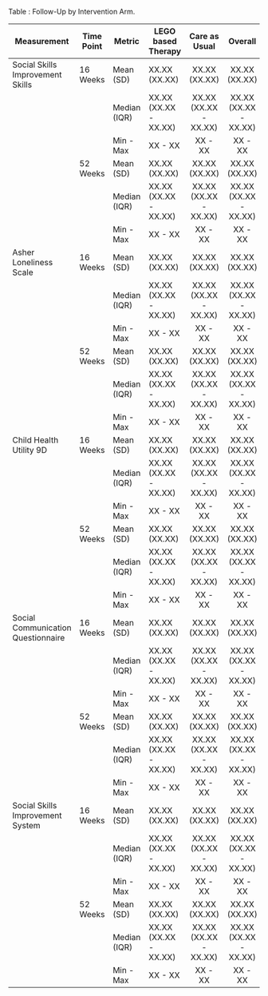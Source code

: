 Table : Follow-Up by Intervention Arm.

| Measurement     | Time Point     |Metric                 | LEGO based Therapy   | Care as Usual        | Overall              |
|-----------------|----------------|-----------------------|--------|:--------------------:|:--------------------:|:--------------------:|
| Social Skills Improvement Skills | 16 Weeks | Mean (SD) | XX.XX (XX.XX)    | XX.XX (XX.XX)        | XX.XX (XX.XX)        |
|                 |          | Median (IQR)           | XX.XX (XX.XX - XX.XX)| XX.XX (XX.XX - XX.XX)| XX.XX (XX.XX - XX.XX)|
|                 |          | Min - Max              | XX - XX              | XX - XX              | XX - XX              |
|                 | 52 Weeks | Mean (SD) | XX.XX (XX.XX)    | XX.XX (XX.XX)        | XX.XX (XX.XX)        |
|                 |          | Median (IQR)           | XX.XX (XX.XX - XX.XX)| XX.XX (XX.XX - XX.XX)| XX.XX (XX.XX - XX.XX)|
|                 |          |  Min - Max              | XX - XX              | XX - XX              | XX - XX              || Multidimensional Scale of Perceived Social Support | 16 Weeks | Mean (SD) | XX.XX (XX.XX)        | XX.XX (XX.XX)        | XX.XX (XX.XX)|
| Asher Loneliness Scale  | 16 Weeks | Mean (SD)      | XX.XX (XX.XX)        | XX.XX (XX.XX)        | XX.XX (XX.XX)        |
|                 |           | Median (IQR)           | XX.XX (XX.XX - XX.XX)| XX.XX (XX.XX - XX.XX)| XX.XX (XX.XX - XX.XX)|
|                 |           | Min - Max              | XX - XX              | XX - XX              | XX - XX              |
|                 | 52 Weeks | Mean (SD) | XX.XX (XX.XX)        | XX.XX (XX.XX)        | XX.XX (XX.XX)|
|                 |           | Median (IQR)           | XX.XX (XX.XX - XX.XX)| XX.XX (XX.XX - XX.XX)| XX.XX (XX.XX - XX.XX)|
|                 |           | Min - Max              | XX - XX              | XX - XX              | XX - XX              |
| Child Health Utility 9D | 16 Weeks | Mean (SD) | XX.XX (XX.XX)        | XX.XX (XX.XX)        | XX.XX (XX.XX)        |
|                 |           | Median (IQR)           | XX.XX (XX.XX - XX.XX)| XX.XX (XX.XX - XX.XX)| XX.XX (XX.XX - XX.XX)|
|                 |           | Min - Max              | XX - XX              | XX - XX              | XX - XX              |
|                 | 52 Weeks | Mean (SD) | XX.XX (XX.XX)        | XX.XX (XX.XX)        | XX.XX (XX.XX)|
|                 |           | Median (IQR)           | XX.XX (XX.XX - XX.XX)| XX.XX (XX.XX - XX.XX)| XX.XX (XX.XX - XX.XX)|
|                 |           | Min - Max              | XX - XX              | XX - XX              | XX - XX              |
| Social Communication Questionnaire | 16 Weeks | Mean (SD) | XX.XX (XX.XX) | XX.XX (XX.XX)        | XX.XX (XX.XX)        |
|                 |           | Median (IQR)           | XX.XX (XX.XX - XX.XX)| XX.XX (XX.XX - XX.XX)| XX.XX (XX.XX - XX.XX)|
|                 |           | Min - Max              | XX - XX              | XX - XX              | XX - XX              |
|                 | 52 Weeks | Mean (SD) | XX.XX (XX.XX)        | XX.XX (XX.XX)        | XX.XX (XX.XX)|
|                 |           | Median (IQR)           | XX.XX (XX.XX - XX.XX)| XX.XX (XX.XX - XX.XX)| XX.XX (XX.XX - XX.XX)|
|                 |           | Min - Max              | XX - XX              | XX - XX              | XX - XX              |
| Social Skills Improvement System | 16 Weeks | Mean (SD) | XX.XX (XX.XX)   | XX.XX (XX.XX)        | XX.XX (XX.XX)        |
|                 |           | Median (IQR)           | XX.XX (XX.XX - XX.XX)| XX.XX (XX.XX - XX.XX)| XX.XX (XX.XX - XX.XX)|
|                 |           | Min - Max              | XX - XX              | XX - XX              | XX - XX              |
|                 | 52 Weeks | Mean (SD) | XX.XX (XX.XX)        | XX.XX (XX.XX)        | XX.XX (XX.XX)|
|                 |           | Median (IQR)           | XX.XX (XX.XX - XX.XX)| XX.XX (XX.XX - XX.XX)| XX.XX (XX.XX - XX.XX)|
|                 |           | Min - Max              | XX - XX              | XX - XX              | XX - XX              |
